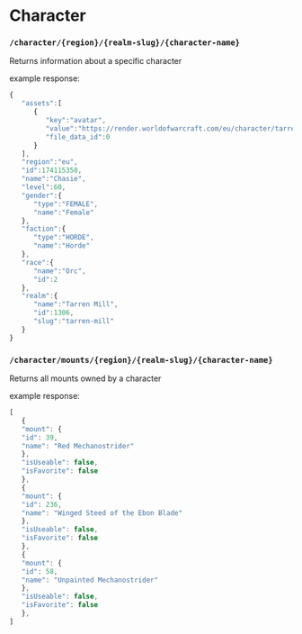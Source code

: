 # Character

### `/character/{region}/{realm-slug}/{character-name}`

Returns information about a specific character

example response:

```js
{
   "assets":[
      {
         "key":"avatar",
         "value":"https://render.worldofwarcraft.com/eu/character/tarren-mill/30/174115358-avatar.jpg",
         "file_data_id":0
      }
   ],
   "region":"eu",
   "id":174115358,
   "name":"Chasie",
   "level":60,
   "gender":{
      "type":"FEMALE",
      "name":"Female"
   },
   "faction":{
      "type":"HORDE",
      "name":"Horde"
   },
   "race":{
      "name":"Orc",
      "id":2
   },
   "realm":{
      "name":"Tarren Mill",
      "id":1306,
      "slug":"tarren-mill"
   }
}
```

### `/character/mounts/{region}/{realm-slug}/{character-name}`

Returns all mounts owned by a character

example response:

```js
[
   {
   "mount": {
   "id": 39,
   "name": "Red Mechanostrider"
   },
   "isUseable": false,
   "isFavorite": false
   },
   {
   "mount": {
   "id": 236,
   "name": "Winged Steed of the Ebon Blade"
   },
   "isUseable": false,
   "isFavorite": false
   },
   {
   "mount": {
   "id": 58,
   "name": "Unpainted Mechanostrider"
   },
   "isUseable": false,
   "isFavorite": false
   },
]
```
